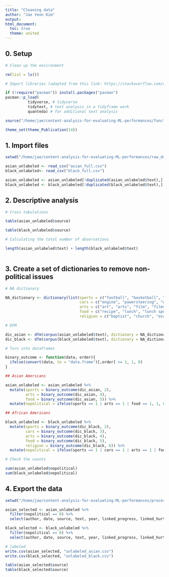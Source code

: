 ```yaml
---
title: "Cleaning data"
author: "Jae Yeon Kim"
output:
html_document: 
  toc: true
  theme: united
---
```



## 0. Setup 

```r

# Clean up the environment

rm(list = ls())

# Import libraries (adapted from this link: https://stackoverflow.com/questions/4090169/elegant-way-to-check-for-missing-packages-and-install-them)

if (!require("pacman")) install.packages("pacman")
pacman::p_load(
          tidyverse, # tidyverse   
          tidytext, # text analysis in a tidyframe work 
          quanteda) # for additional text analysis 

source("/home/jae/content-analysis-for-evaluating-ML-performances/functions/theme_publications.r")

theme_set(theme_Publication(14))

```


## 1. Import files 

```r

setwd("/home/jae/content-analysis-for-evaluating-ML-performances/raw_data/")

asian_unlabeled <- read_csv("asian_full.csv")
black_unlabeled<- read_csv("black_full.csv")

asian_unlabeled <- asian_unlabeled[!duplicated(asian_unlabeled$text),]
black_unlabeled <- black_unlabeled[!duplicated(black_unlabeled$text),]

```


## 2. Descriptive analysis

```r
# Cross tabulations

table(asian_unlabeled$source)

table(black_unlabeled$source)

# Calculating the total number of observations 

length(asian_unlabeled$text) + length(black_unlabeled$text)
  
```
## 3. Create a set of dictionaries to remove non-political issues 

```r

# NA dictionary 

NA_dictionary <- dictionary(list(sports = c("football", "basketball", "golf", "tennis", "swimming", "coach", "giants", "warriors", "raiders", "49ers", "track team", "track and field", "athletes", "soccer"),
                                 cars = c("engine", "powersteering", "windshields", "gasoline", "motors", "subcompact", "showrooms", "fuel prices"),
                                 arts = c("art", "arts", "film", "films", "museum", "galleries", "painting", "paintings", "theater", "television", "circus", "opera", "orchestra", "symphony", "jazz", "disco", "concert", "concerts", "festival", "festivals", "artists", "artist", "singer", "musician", "musicians", "pianist", "pianists", "guitarists", "guitarist", "ticket", "tickets", "beautiful", "violin", "lion dance"),
                                 food = c("recipe", "lunch", "lunch special", "dinner", "dinners", "entrees", "breakfast", "cooking", "teaspoon", "teaspoons", "quarts", "tablespoon", "tablespoons", "sugar", "fried"),
                                 religion = c("baptist", "church", "evangelism", "salvation", "crucified", "christ")))

# DFM

dic_asian <- dfm(corpus(asian_unlabeled$text), dictionary = NA_dictionary)
dic_black <- dfm(corpus(black_unlabeled$text), dictionary = NA_dictionary)

# Turn into dataframes

binary_outcome <- function(data, order){
  ifelse(convert(data, to = "data.frame")[,order] >= 1, 1, 0)  
}

## Asian Americans 

asian_unlabeled <- asian_unlabeled %>%
  mutate(sports = binary_outcome(dic_asian, 2),
         arts = binary_outcome(dic_asian, 4),
         food = binary_outcome(dic_asian, 5)) %>%
  mutate(nopolitical = ifelse(sports == 1 | arts == 1 | food == 1, 1, 0))

## African Americans

black_unlabeled <- black_unlabeled %>%
  mutate(sports = binary_outcome(dic_black, 2),
         cars = binary_outcome(dic_black, 3),
         arts = binary_outcome(dic_black, 4),
         food = binary_outcome(dic_black, 5),
         religion = binary_outcome(dic_black, 6)) %>%
  mutate(nopolitical = ifelse(sports == 1 | cars == 1 | arts == 1 | food == 1 | religion == 1, 1, 0))

# Check the counts 

sum(asian_unlabeled$nopolitical)
sum(black_unlabeled$nopolitical)

```

## 4. Export the data 

```r

setwd("/home/jae/content-analysis-for-evaluating-ML-performances/processed_data/")

asian_selected <- asian_unlabeled %>%
  filter(nopolitical == 0) %>%
  select(author, date, source, text, year, linked_progress, linked_hurt)

black_selected <- black_unlabeled %>%
  filter(nopolitical == 0) %>%
  select(author, date, source, text, year, linked_progress, linked_hurt)

# labeled
write.csv(asian_selected, "unlabeled_asian.csv")
write.csv(black_selected, "unlabeled_black.csv")

table(asian_selected$source)
table(black_selected$source)

```